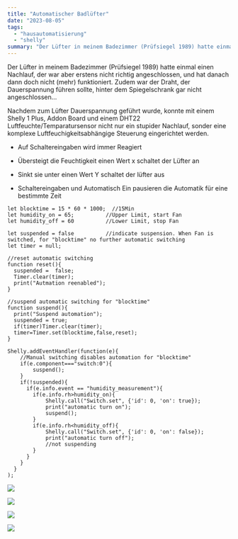 ```yaml
---
title: "Automatischer Badlüfter"
date: "2023-08-05"
tags: 
  - "hausautomatisierung"
  - "shelly"
summary: "Der Lüfter in meinem Badezimmer (Prüfsiegel 1989) hatte einmal einen Nachlauf, der war aber erstens nicht richtig angeschlossen, und hat danach dann doch nicht (mehr) funktioniert. Zudem war der Draht, der Dauerspannung führen sollte, hinter dem Spiegelschrank gar nicht angeschlossen..."
---
```


Der Lüfter in meinem Badezimmer (Prüfsiegel 1989) hatte einmal einen Nachlauf, der war aber erstens nicht richtig angeschlossen, und hat danach dann doch nicht (mehr) funktioniert. Zudem war der Draht, der Dauerspannung führen sollte, hinter dem Spiegelschrank gar nicht angeschlossen...

Nachdem zum Lüfter Dauerspannung geführt wurde, konnte mit einem Shelly 1 Plus, Addon Board und einem DHT22 Luftfeuchte/Temparatursensor nicht nur ein stupider Nachlauf, sonder eine komplexe Luftfeuchigkeitsabhängige Steuerung eingerichtet werden.

- Auf Schaltereingaben wird immer Reagiert

- Übersteigt die Feuchtigkeit einen Wert x schaltet der Lüfter an

- Sinkt sie unter einen Wert Y schaltet der lüfter aus

- Schaltereingaben und Automatisch Ein pausieren die Automatik für eine bestimmte Zeit

```
let blocktime = 15 * 60 * 1000;  //15Min
let humidity_on = 65;          //Upper Limit, start Fan
let humidity_off = 60          //Lower Limit, stop Fan

let suspended = false          //indicate suspension. When Fan is switched, for "blocktime" no further automatic switching
let timer = null;              

//reset automatic switching
function reset(){
  suspended =  false;
  Timer.clear(timer);
  print("Autmation reenabled");
}

//suspend automatic switching for "blocktime"
function suspend(){
  print("Suspend automation");
  suspended = true;
  if(timer)Timer.clear(timer);
  timer=Timer.set(blocktime,false,reset);
}

Shelly.addEventHandler(function(e){
    //Manual switching disables automation for "blocktime"
    if(e.component==="switch:0"){
        suspend();
    }
    if(!suspended){
      if(e.info.event == "humidity_measurement"){
        if(e.info.rh>humidity_on){
            Shelly.call("Switch.set", {'id': 0, 'on': true});
            print("automatic turn on");
            suspend();
        }
        if(e.info.rh<humidity_off){
            Shelly.call("Switch.set", {'id': 0, 'on': false});
            print("automatic turn off");
            //not suspending
        }
      }
    }
  }
);
```

![](/static/images/20230526_211256-1024x478.jpg)

![](/static/images/20230526_210811-1024x478.jpg)

![](/static/images/20230521_172956-1024x478.jpg)

![](/static/images/20230513_130841-1024x478.jpg)
